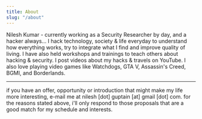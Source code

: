 ```yaml
---
title: About
slug: "/about"
---
```


Nilesh Kumar - currently working as a Security Researcher by day, and a hacker always... I hack technology, society & life everyday to understand how everything works, try to integrate what I find and improve quality of living. I have also held workshops and trainings to teach others about hacking & security. I post videos about my hacks & travels on YouTube. I also love playing video games like Watchdogs, GTA V, Assassin's Creed, BGMI, and Borderlands.

---

if you have an offer, opportunity or introduction that might make my life more interesting, e-mail me at nilesh [dot] guptain [at] gmail [dot] com. for the reasons stated above, i'll only respond to those proposals that are a good match for my schedule and interests.
